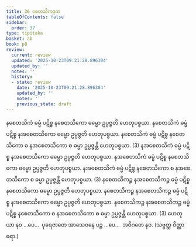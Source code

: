 ```yaml
---
title: 36 စေတသိကဒုက
tableOfContents: false
sidebar:
  order: 37
type: tipitaka
basket: ab
book: p8
review:
  current: review
  updated: '2025-10-23T09:21:28.896304'
  updated_by: ''
  notes: ''
  history:
  - state: review
    date: '2025-10-23T09:21:28.896304'
    updated_by: ''
    notes: ''
    previous_state: draft
---
```



<ReviewStatus review={frontmatter.review} showDetails={true} />

<HypothesisAnnotation frontmatter={frontmatter} />

<DynamicBreadcrumb />

<Division number="55" book="p8" e="ch" v="40" p="93">

<Paragraph number="175" book="p8">
နစေတသိကံ ဓမ္မံ ပဋိစ္စ နစေတသိကော ဓမ္မော ဥပ္ပဇ္ဇတိ ဟေတုပစ္စယာ. နစေတသိကံ ဓမ္မံ ပဋိစ္စ နအစေတသိကော ဓမ္မော ဥပ္ပဇ္ဇတိ ဟေတုပစ္စယာ. နစေတသိကံ ဓမ္မံ ပဋိစ္စ နစေတသိကော စ နအစေတသိကော စ ဓမ္မာ ဥပ္ပဇ္ဇန္တိ ဟေတုပစ္စယာ. (3)
</Paragraph>

<Paragraph number="176" book="p8">
နအစေတသိကံ ဓမ္မံ ပဋိစ္စ နအစေတသိကော ဓမ္မော ဥပ္ပဇ္ဇတိ ဟေတုပစ္စယာ. နအစေတသိကံ ဓမ္မံ ပဋိစ္စ နစေတသိကော ဓမ္မော ဥပ္ပဇ္ဇတိ ဟေတုပစ္စယာ. နအစေတသိကံ ဓမ္မံ ပဋိစ္စ နစေတသိကော စ နအစေတသိကော စ ဓမ္မာ ဥပ္ပဇ္ဇန္တိ ဟေတုပစ္စယာ. (3)
</Paragraph>

<Paragraph number="177" book="p8">
နစေတသိကဉ္စ နအစေတသိကဉ္စ ဓမ္မံ ပဋိစ္စ နစေတသိကော ဓမ္မော ဥပ္ပဇ္ဇတိ ဟေတုပစ္စယာ. နစေတသိကဉ္စ နအစေတသိကဉ္စ ဓမ္မံ ပဋိစ္စ နအစေတသိကော ဓမ္မော ဥပ္ပဇ္ဇတိ ဟေတုပစ္စယာ. နစေတသိကဉ္စ နအစေတသိကဉ္စ ဓမ္မံ ပဋိစ္စ နစေတသိကော စ နအစေတသိကော စ ဓမ္မာ ဥပ္ပဇ္ဇန္တိ ဟေတုပစ္စယာ. (3)
</Paragraph>

<Paragraph number="178" book="p8">
ဟေတုယာ နဝ …ပေ…  ပုရေဇာတေ အာသေဝနေ ပဉ္စ …ပေ…  အဝိဂတေ နဝ. (သဗ္ဗတ္ထ ဝိတ္ထာရော.)
</Paragraph>
</Division>